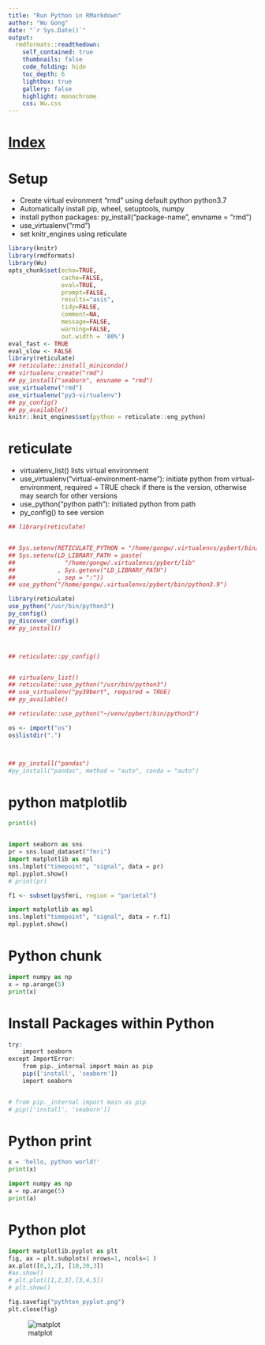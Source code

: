 ```yaml
---
title: "Run Python in RMarkdown"
author: "Wu Gong"
date: "`r Sys.Date()`"
output:
  rmdformats::readthedown:
    self_contained: true
    thumbnails: false
    code_folding: hide
    toc_depth: 6
    lightbox: true
    gallery: false
    highlight: monochrome
    css: Wu.css
---
```




# [Index](index.html)


# Setup

 * Create virtual evironment "rmd" using default python python3.7
 * Automatically install pip, wheel, setuptools, numpy
 * install python packages: py_install("package-name", envname = "rmd")
 * use_virtualenv("rmd")
 * set knitr_engines using reticulate

```r
library(knitr)
library(rmdformats)
library(Wu)
opts_chunk$set(echo=TRUE,
               cache=FALSE,
               eval=TRUE,
               prompt=FALSE,
               results="asis",
               tidy=FALSE,
               comment=NA,
               message=FALSE,
               warning=FALSE,
               out.width = '80%')
eval_fast <- TRUE
eval_slow <- FALSE
library(reticulate)
## reticulate::install_miniconda()
## virtualenv_create("rmd")
## py_install("seaborn", envname = "rmd")
use_virtualenv("rmd")
use_virtualenv("py3-virtualenv")
## py_config()
## py_available()
knitr::knit_engines$set(python = reticulate::eng_python)
```





# reticulate

 * virtualenv_list() lists virtual environment
 * use_virtualenv("virtual-environment-name"): initiate python from virtual-environment, required = TRUE check if there is the version, otherwise may search for other versions
 * use_python("python path"): initiated python from path
 * py_config() to see version
 
 
 
```r


## library(reticulate)


## Sys.setenv(RETICULATE_PYTHON = "/home/gongw/.virtualenvs/pybert/bin/python3.9")
## Sys.setenv(LD_LIBRARY_PATH = paste(
##              "/home/gongw/.virtualenvs/pybert/lib"
##            , Sys.getenv("LD_LIBRARY_PATH")
##            , sep = ":"))
## use_python("/home/gongw/.virtualenvs/pybert/bin/python3.9")

library(reticulate)
use_python("/usr/bin/python3")
py_config()
py_discover_config()
## py_install()



## reticulate::py_config()


## virtualenv_list()
## reticulate::use_python("/usr/bin/python3")
## use_virtualenv("py39bert", required = TRUE)
## py_available()

## reticulate::use_python("~/venv/pybert/bin/python3")

os <- import("os")
os$listdir(".")



## py_install("pandas")
#py_install("pandas", method = "auto", conda = "auto")

```

# python matplotlib

```python

print(4)


import seaborn as sns
pr = sns.load_dataset("fmri")
import matplotlib as mpl
sns.lmplot("timepoint", "signal", data = pr)
mpl.pyplot.show()
# print(pr)

```

```r
f1 <- subset(py$fmri, region = "parietal")

```

```python
import matplotlib as mpl
sns.lmplot("timepoint", "signal", data = r.f1)
mpl.pyplot.show()

```

# Python chunk

```python

import numpy as np
x = np.arange(5)
print(x)


```

# Install Packages within Python 


```r
try:
    import seaborn
except ImportError:
    from pip._internal import main as pip
    pip(['install', 'seaborn'])
    import seaborn


# from pip._internal import main as pip
# pip(['install', 'seaborn'])

```



# Python print



```python


x = 'hello, python world!'
print(x)

import numpy as np
a = np.arange(5)
print(a)


```



# Python plot

```python

import matplotlib.pyplot as plt
fig, ax = plt.subplots( nrows=1, ncols=1 )
ax.plot([0,1,2], [10,20,3])
#ax.show()
# plt.plot([1,2,3],[3,4,5])
# plt.show()

fig.savefig("pythton_pyplot.png")
plt.close(fig)
```


![matplot](pythton_pyplot.png)
